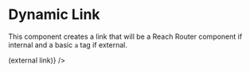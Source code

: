 
<Meta title="Dynamic Link" component={DynamicLink} />

# Dynamic Link
This component creates a link that will be a Reach Router component if internal and a basic `a` tag if external.

<Canvas>
    <Story name="External">
      <DynamicLink
        url="https://demo.getdkan.org"
        content="Demo site"
        cue={<span> (external link)</span>}
      />
    </Story>
    <Story name="Internal">
      <DynamicLink
        url="/?path=/story/dynamic-link--external"
        content="External Link"
      />
    </Story>
</Canvas>